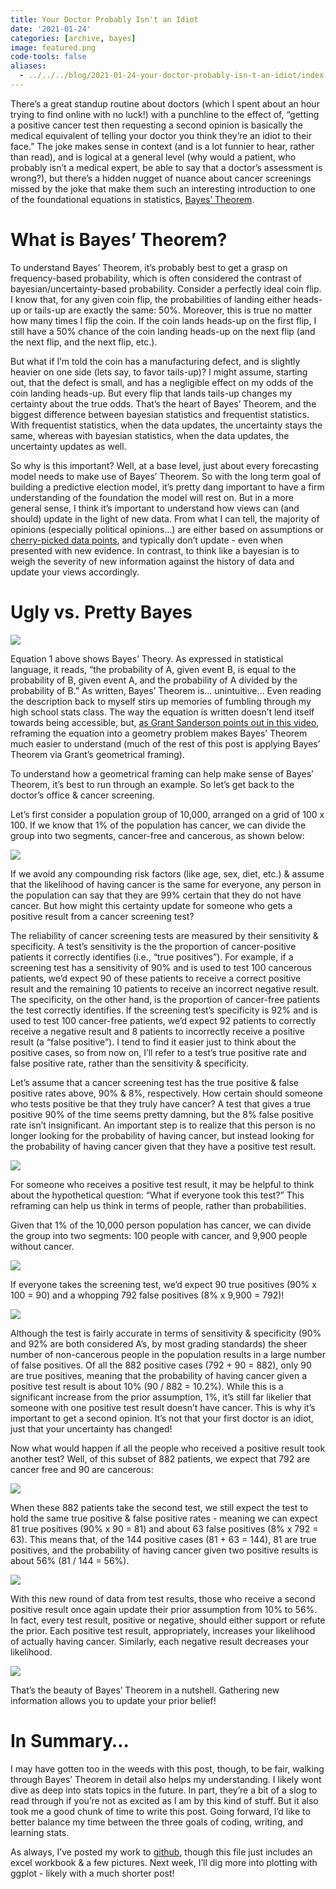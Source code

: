 ```yaml
---
title: Your Doctor Probably Isn't an Idiot
date: '2021-01-24'
categories: [archive, bayes]
image: featured.png
code-tools: false
aliases: 
  - ../../../blog/2021-01-24-your-doctor-probably-isn-t-an-idiot/index.html
---
```


There’s a great standup routine about doctors (which I spent about an hour trying to find online with no luck!) with a punchline to the effect of, “getting a positive cancer test then requesting a second opinion is basically the medical equivalent of telling your doctor you think they’re an idiot to their face.” The joke makes sense in context (and is a lot funnier to hear, rather than read),  and is logical at a general level (why would a patient, who probably isn’t a medical expert, be able to say that a doctor’s assessment is wrong?), but there’s a hidden nugget of nuance about cancer screenings missed by the joke that make them such an interesting introduction to one of the foundational equations in statistics, [Bayes’ Theorem](https://en.wikipedia.org/wiki/Bayes%27_theorem).

# What is Bayes' Theorem?

To understand Bayes’ Theorem, it’s probably best to get a grasp on frequency-based probability, which is often considered the contrast of bayesian/uncertainty-based probability. Consider a perfectly ideal coin flip. I know that, for any given coin flip, the probabilities of landing either heads-up or tails-up are exactly the same: 50%. Moreover, this is true no matter how many times I flip the coin. If the coin lands heads-up on the first flip, I still have a 50% chance of the coin landing heads-up on the next flip (and the next flip, and the next flip, etc.). 

But what if I’m told the coin has a manufacturing defect, and is slightly heavier on one side (lets say, to favor tails-up)? I might assume, starting out, that the defect is small, and has a negligible effect on my odds of the coin landing heads-up. But every flip that lands tails-up changes my certainty about the true odds. That’s the heart of Bayes’ Theorem, and the biggest difference between bayesian statistics and frequentist statistics. With frequentist statistics, when the data updates, the uncertainty stays the same, whereas with bayesian statistics, when the data updates, the uncertainty updates as well.  

So why is this important? Well, at a base level, just about every forecasting model needs to make use of Bayes’ Theorem. So with the long term goal of building a predictive election model, it’s pretty dang important to have a firm understanding of the foundation the model will rest on. But in a more general sense, I think it’s important to understand how views can (and should) update in the light of new data. From what I can tell, the majority of opinions (especially political opinions…) are either based on assumptions or [cherry-picked data points](https://fivethirtyeight.com/features/the-art-of-cherry-picking-polls/), and typically don’t update - even when presented with new evidence. In contrast, to think like a bayesian is to weigh the severity of new information against the history of data and update your views accordingly.

# Ugly vs. Pretty Bayes

![](pics/pic_01.png)

Equation 1 above shows Bayes’ Theory. As expressed in statistical language, it reads, “the probability of A, given event B, is equal to the probability of B, given event A, and the probability of A divided by the probability of B.” As written, Bayes’ Theorem is… unintuitive… Even reading the description back to myself stirs up memories of fumbling through my high school stats class. The way the equation is written doesn’t lend itself towards being accessible, but, [as Grant Sanderson points out in this video](https://www.3blue1brown.com/videos-blog/bayes-theorem-and-making-probability-intuitive), reframing the equation into a geometry problem makes Bayes’ Theorem much easier to understand (much of the rest of this post is applying Bayes’ Theorem via Grant’s geometrical framing). 

To understand how a geometrical framing can help make sense of Bayes’ Theorem, it’s best to run through an example. So let’s get back to the doctor’s office & cancer screening.

Let’s first consider a population group of 10,000, arranged on a grid of 100 x 100. If we know that 1% of the population has cancer, we can divide the group into two segments, cancer-free and cancerous, as shown below:

![](pics/pic_02.png)

If we avoid any compounding risk factors (like age, sex, diet, etc.) & assume that the likelihood of having cancer is the same for everyone, any person in the population can say that they are 99% certain that they do not have cancer. But how might this certainty update for someone who gets a positive result from a cancer screening test?

The reliability of cancer screening tests are measured by their sensitivity & specificity. A test’s sensitivity is the the proportion of cancer-positive patients it correctly identifies (i.e., “true positives”). For example, if a screening test has a sensitivity of 90% and is used to test 100 cancerous patients, we’d expect 90 of these patients to receive a correct positive result and the remaining 10 patients to receive an incorrect negative result. The specificity, on the other hand, is the proportion of cancer-free patients the test correctly identifies. If the screening test’s specificity is 92% and is used to test 100 cancer-free patients, we’d expect 92 patients to correctly receive a negative result and 8 patients to incorrectly receive a positive result (a “false positive”). I tend to find it easier just to think about the positive cases, so from now on, I’ll refer to a test’s true positive rate and false positive rate, rather than the sensitivity & specificity.

Let’s assume that a cancer screening test has the true positive & false positive rates above, 90% & 8%, respectively. How certain should someone who tests positive be that they truly have cancer? A test that gives a true positive 90% of the time seems pretty damning, but the 8% false positive rate isn’t insignificant. An important step is to realize that this person is no longer looking for the probability of having cancer, but instead looking for the probability of having cancer given that they have a positive test result.

![](pics/pic_03.png)

For someone who receives a positive test result, it may be helpful to think about the hypothetical question: “What if everyone took this test?” This reframing can help us think in terms of people, rather than probabilities. 

Given that 1% of the 10,000 person population has cancer, we can divide the group into two segments: 100 people with cancer, and 9,900 people without cancer. 

![](pics/pic_04.png)

If everyone takes the screening test, we’d expect 90 true positives (90% x 100 = 90) and a whopping 792 false positives (8% x 9,900 = 792)! 

![](pics/pic_05.png)

Although the test is fairly accurate in terms of sensitivity & specificity (90% and 92% are both considered A’s, by most grading standards) the sheer number of non-cancerous people in the population results in a large number of false positives. Of all the 882 positive cases (792 + 90 = 882), only 90 are true positives, meaning that the probability of having cancer given a positive test result is about 10% (90 / 882 = 10.2%). While this is a significant increase from the prior assumption, 1%, it’s still far likelier that someone with one positive test result doesn’t have cancer. This is why it’s important to get a second opinion. It’s not that your first doctor is an idiot, just that your uncertainty has changed!

Now what would happen if all the people who received a positive result took another test? Well, of this subset of 882 patients, we expect that 792 are cancer free and 90 are cancerous:

![](pics/pic_06.png)

When these 882 patients take the second test, we still expect the test to hold the same true positive & false positive rates - meaning we can expect 81 true positives (90% x 90 = 81) and about 63 false positives (8% x 792 = 63). This means that, of the 144 positive cases (81 + 63 = 144),  81 are true positives, and the probability of having cancer given two positive results is about 56% (81 / 144 = 56%).

![](pics/pic_07.png)

With this new round of data from test results, those who receive a second positive result once again update their prior assumption from 10% to 56%. In fact, every test result, positive or negative, should either support or refute the prior. Each positive test result, appropriately, increases your likelihood of actually having cancer. Similarly, each negative result decreases your likelihood. 

![](pics/pic_08.png)

That’s the beauty of Bayes’ Theorem in a nutshell. Gathering new information allows you to update your prior belief!

# In Summary...

I may have gotten too in the weeds with this post, though, to be fair, walking through Bayes’ Theorem in detail also helps my understanding. I likely wont dive as deep into stats topics in the future. In part, they’re a bit of a slog to read through if you’re not as excited as I am by this kind of stuff. But it also took me a good chunk of time to write this post. Going forward, I’d like to better balance my time between the three goals of coding, writing, and learning stats. 

As always, I’ve posted my work to [github](https://github.com/markjrieke/thedatadiary/tree/main/2021.01.24-bayes_theorem), though this file just includes an excel workbook & a few pictures. Next week, I’ll dig more into plotting with ggplot - likely with a much shorter post!